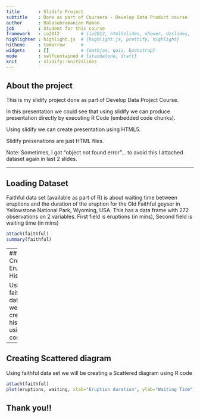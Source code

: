 ```yaml
---
title       : Slidify Project
subtitle    : Done as part of Coursera - Develop Data Product course
author      : Balasubramanian Raman
job         : Student for this course
framework   : io2012        # {io2012, html5slides, shower, dzslides, ...}
highlighter : highlight.js  # {highlight.js, prettify, highlight}
hitheme     : tomorrow      # 
widgets     : []            # {mathjax, quiz, bootstrap}
mode        : selfcontained # {standalone, draft}
knit        : slidify::knit2slides
---
```

<!-- Limit image width and height -->
<style type='text/css'>
img {
    max-height: 320px;
    max-width: 320px;
}
</style>

<!-- Center image on slide -->
<script src="http://ajax.aspnetcdn.com/ajax/jQuery/jquery-1.7.min.js"></script>
<script type='text/javascript'>
$(function() {
    $("p:has(img)").addClass('centered');
});
</script>

## About the project

This is my slidify project done as part of Develop Data Project Course.

In this presentation we could see that using slidify we can produce presentation directly by executing R Code (embedded code chunks).

Using slidify we can create presentation using HTML5.

Slidify presenations are just HTML files.

Note: Sometimes, I got "object not found error"... to avoid this I attached dataset again in last 2 slides.

---

## Loading Dataset

Faithful data set (available as part of R) is about waiting time between eruptions and the duration of the eruption for the Old Faithful geyser in Yellowstone National Park, Wyoming, USA.
This has a data frame with 272 observations on 2 variables.
First field is eruptions (in mins), Second field is waiting time (in mins)

```r
attach(faithful)
summary(faithful)
```

---
## Creating Eruption Histogram

Using faithful data set we will be creating a histogram using R code. 
```r
attach(faithful)
hist(eruptions, xlab="Eruption duration", ylab="Waiting Time")
```

---

## Creating Scattered diagram

Using faithful data set we will be creating a Scattered diagram using R code
```r
attach(faithful)
plot(eruptions, waiting, xlab="Eruption duration", ylab="Waiting Time")     
```
Thank you!!
---